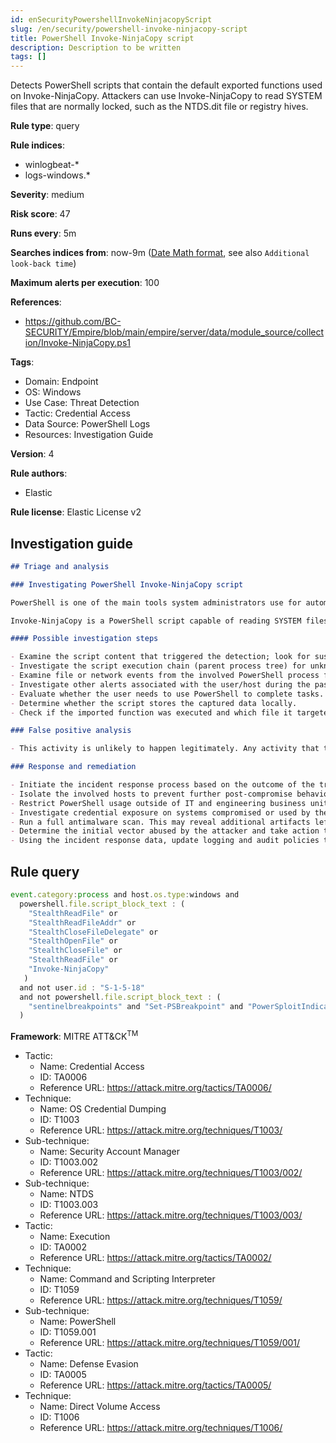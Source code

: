 ```yaml
---
id: enSecurityPowershellInvokeNinjacopyScript
slug: /en/security/powershell-invoke-ninjacopy-script
title: PowerShell Invoke-NinjaCopy script
description: Description to be written
tags: []
---
```


<div id="powershell-invoke-ninjacopy-script"></div>

Detects PowerShell scripts that contain the default exported functions used on Invoke-NinjaCopy. Attackers can use Invoke-NinjaCopy to read SYSTEM files that are normally locked, such as the NTDS.dit file or registry hives.

**Rule type**: query

**Rule indices**: 

* winlogbeat-*
* logs-windows.*

**Severity**: medium

**Risk score**: 47

**Runs every**: 5m

**Searches indices from**: now-9m ([Date Math format](((ref))/common-options.html#date-math), see also <DocLink id="enSecurityRulesUiCreate" section="set-the-rules-schedule">`Additional look-back time`</DocLink>)

**Maximum alerts per execution**: 100

**References**: 

* https://github.com/BC-SECURITY/Empire/blob/main/empire/server/data/module_source/collection/Invoke-NinjaCopy.ps1

**Tags**: 

* Domain: Endpoint
* OS: Windows
* Use Case: Threat Detection
* Tactic: Credential Access
* Data Source: PowerShell Logs
* Resources: Investigation Guide

**Version**: 4

**Rule authors**: 

* Elastic

**Rule license**: Elastic License v2

## Investigation guide

```markdown
## Triage and analysis

### Investigating PowerShell Invoke-NinjaCopy script

PowerShell is one of the main tools system administrators use for automation, report routines, and other tasks, making it available for use in various environments, creating an attractive way for attackers to execute code.

Invoke-NinjaCopy is a PowerShell script capable of reading SYSTEM files that were normally locked, such as `NTDS.dit` or sensitive registry locations. It does so by using the direct volume access technique, which enables attackers to bypass access control mechanisms and file system monitoring by reading the raw data directly from the disk and extracting the file by parsing the file system structures.

#### Possible investigation steps

- Examine the script content that triggered the detection; look for suspicious DLL imports, collection or exfiltration capabilities, suspicious functions, encoded or compressed data, and other potentially malicious characteristics.
- Investigate the script execution chain (parent process tree) for unknown processes. Examine their executable files for prevalence, whether they are located in expected locations, and if they are signed with valid digital signatures.
- Examine file or network events from the involved PowerShell process for suspicious behavior.
- Investigate other alerts associated with the user/host during the past 48 hours.
- Evaluate whether the user needs to use PowerShell to complete tasks.
- Determine whether the script stores the captured data locally.
- Check if the imported function was executed and which file it targeted.

### False positive analysis

- This activity is unlikely to happen legitimately. Any activity that triggered the alert and is not inherently malicious must be monitored by the security team.

### Response and remediation

- Initiate the incident response process based on the outcome of the triage.
- Isolate the involved hosts to prevent further post-compromise behavior.
- Restrict PowerShell usage outside of IT and engineering business units using GPOs, AppLocker, Intune, or similar software.
- Investigate credential exposure on systems compromised or used by the attacker to ensure all compromised accounts are identified. Reset passwords for these accounts and other potentially compromised credentials, such as email, business systems, and web services.
- Run a full antimalware scan. This may reveal additional artifacts left in the system, persistence mechanisms, and malware components.
- Determine the initial vector abused by the attacker and take action to prevent reinfection through the same vector.
- Using the incident response data, update logging and audit policies to improve the mean time to detect (MTTD) and the mean time to respond (MTTR).

```

## Rule query

```js
event.category:process and host.os.type:windows and
  powershell.file.script_block_text : (
    "StealthReadFile" or
    "StealthReadFileAddr" or
    "StealthCloseFileDelegate" or
    "StealthOpenFile" or
    "StealthCloseFile" or
    "StealthReadFile" or
    "Invoke-NinjaCopy"
   )
  and not user.id : "S-1-5-18"
  and not powershell.file.script_block_text : (
    "sentinelbreakpoints" and "Set-PSBreakpoint" and "PowerSploitIndicators"
  )

```

**Framework**: MITRE ATT&CK<sup>TM</sup>

* Tactic:
    * Name: Credential Access
    * ID: TA0006
    * Reference URL: https://attack.mitre.org/tactics/TA0006/
* Technique:
    * Name: OS Credential Dumping
    * ID: T1003
    * Reference URL: https://attack.mitre.org/techniques/T1003/
* Sub-technique:
    * Name: Security Account Manager
    * ID: T1003.002
    * Reference URL: https://attack.mitre.org/techniques/T1003/002/
* Sub-technique:
    * Name: NTDS
    * ID: T1003.003
    * Reference URL: https://attack.mitre.org/techniques/T1003/003/
* Tactic:
    * Name: Execution
    * ID: TA0002
    * Reference URL: https://attack.mitre.org/tactics/TA0002/
* Technique:
    * Name: Command and Scripting Interpreter
    * ID: T1059
    * Reference URL: https://attack.mitre.org/techniques/T1059/
* Sub-technique:
    * Name: PowerShell
    * ID: T1059.001
    * Reference URL: https://attack.mitre.org/techniques/T1059/001/
* Tactic:
    * Name: Defense Evasion
    * ID: TA0005
    * Reference URL: https://attack.mitre.org/tactics/TA0005/
* Technique:
    * Name: Direct Volume Access
    * ID: T1006
    * Reference URL: https://attack.mitre.org/techniques/T1006/

